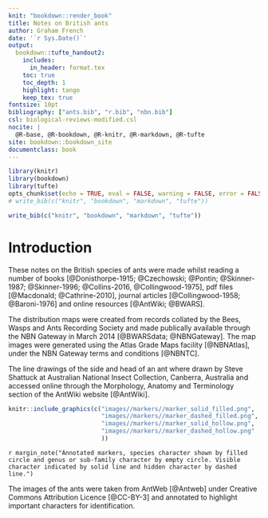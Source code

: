 ```yaml
---
knit: "bookdown::render_book"
title: Notes on British ants
author: Graham French
date: '`r Sys.Date()`'
output: 
  bookdown::tufte_handout2:
    includes:
      in_header: format.tex
    toc: true
    toc_depth: 1
    highlight: tango
    keep_tex: true
fontsize: 10pt
bibliography: ["ants.bib", "r.bib", "nbn.bib"]
csl: biological-reviews-modified.csl
nocite: | 
  @R-base, @R-bookdown, @R-knitr, @R-markdown, @R-tufte
site: bookdown::bookdown_site
documentclass: book
---
```

\pagebreak

```r
library(knitr)
library(bookdown)
library(tufte)
opts_chunk$set(echo = TRUE, eval = FALSE, warning = FALSE, error = FALSE, comment = NA, cache = FALSE)
# write_bib(c("knitr", "bookdown", "markdown", "tufte"))
```

```r
write_bib(c("knitr", "bookdown", "markdown", "tufte"))
```

# **Introduction** {-}

These notes on the British species of ants were made whilst reading a number of books [@Donisthorpe-1915; @Czechowski; @Pontin; @Skinner-1987; @Skinner-1996; @Collins-2016, @Collingwood-1975], pdf files [@Macdonald; @Cathrine-2010], journal articles [@Collingwood-1958; @Baroni-1976] and online resources [@AntWiki; @BWARS].

The distribution maps were created from records collated by the Bees, Wasps and Ants Recording Society and made publically available through the NBN Gateway in March 2014 [@BWARSdata; @NBNGateway]. The map images were generated using the Atlas Grade Maps facility [@NBNAtlas], under the NBN Gateway terms and conditions [@NBNTC].

The line drawings of the side and head of an ant where drawn by Steve Shattuck at Australian National Insect Collection, Canberra, Australia and accessed online through the Morphology, Anatomy and Terminology section of the AntWiki website [@AntWiki].

```r
knitr::include_graphics(c("images//markers//marker_solid_filled.png",
                          "images//markers//marker_dashed_filled.png",
                          "images//markers//marker_solid_hollow.png",
                          "images//markers//marker_dashed_hollow.png"
                          ))
```
`r margin_note("Annotated markers, species character shown by filled circle and genus or sub-family character by empty circle. Visible character indicated by solid line and hidden character by dashed line.")`

The images of the ants were taken from AntWeb [@Antweb] under Creative Commons Attribution Licence [@CC-BY-3] and annotated to highlight important characters for identification.

\pagebreak

